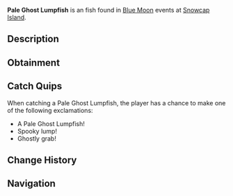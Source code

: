 {{FishInfobox
|image          = Pale Ghost Lumpfish.png
|rarity         = Uncommon
|sea            = First Sea
|location       = [[Blue Moon - First Sea]]
|sublocation    = 
|sources        = Fishing Rod
|radar_location = 
|prog_speed     = +40
|xp             = 750
|weather        = Foggy
|time           = 
|season         = Winter
|bait           = Flakes
|base_weight    = 0.8
|base_value     = 1000
|weight_range   = 0.6
|base_chance    = 90
|base_resil     = 60
}}
'''Pale Ghost Lumpfish''' is an {{Rarity|Uncommon}} fish found in [[Blue Moon]] events at [[Snowcap Island]].

== Description ==
{{Description|A round, pallid fish that clings to ice with an eerie, spectral presence.|Bestiary Entry}}

== Obtainment ==
{{Description|It haunts the foggy chill of dusk.|Bestiary Hint}}
{{Fish Availability|
Blue Moon/First Sea
|top_rods      = 
Training Rod\346153.85\346153.85;
Flimsy Rod\267444.1\271364.48;
Leviathan's Fang Rod\177635.81\107752.63;
Free Spirit Rod\176650.31\126531.95;
Trident Rod\174253.12\124814.88;
Resourceful Rod\129099.93\130963.14;
Azure Of Lagoon\161747.99\169347.97;
Blazebringer Rod\140216.31\166443.42;
No-Life Rod\151537.88\158901.23;
Challenger's Rod\138390.05\150601.3;
Seraphic Rod\137128.53\135759.11;
Rod Of The Forgotten Fang\136174.94\122652.14;
Zeus Rod\136081.07\157409;
Depthseeker Rod\135949.69\135715.54;
Verdant Shear Rod\135467.36\142333.39;
Avalanche Rod\134414.58\134185.49;
Ethereal Prism Rod\134137.85\44701.7;
Rod Of The Depths\133774.64\126351.62;
Astralhook Rod\133288.75\0;
Rod Of The Exalted One\132549.4\98072.27;
Volcanic Rod\130821.39\129876.37;
Steady Rod\70909.18\70824.59
|recommended   = Training Rod
}}

== Catch Quips ==
When catching a Pale Ghost Lumpfish, the player has a chance to make one of the following exclamations:
* A Pale Ghost Lumpfish!
* Spooky lump!
* Ghostly grab!

== Change History ==
{{Change History|{{subst:Current Version}}}}

== Navigation ==
{{Fish Navbox|Blue Moon - First Sea}}